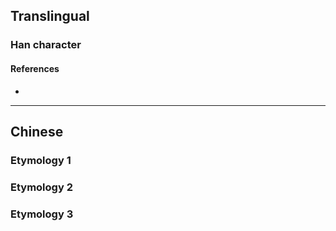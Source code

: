 {{character info/new}}
{{also|呂}}
==Translingual==

===Han character===
{{Han char|rn=30|rad=口|as=03|sn=6|four=|canj=RR|ids=⿱口口}}

====References====
* {{Han ref|kx=0177.021|hdz=10577.120|uh=5415}}

----

==Chinese==
===Etymology 1===
{{zh-see|呂|sv}}
===Etymology 2===
{{zh-see|旅|ss}}
===Etymology 3===
{{zh-see|膂|ss}}